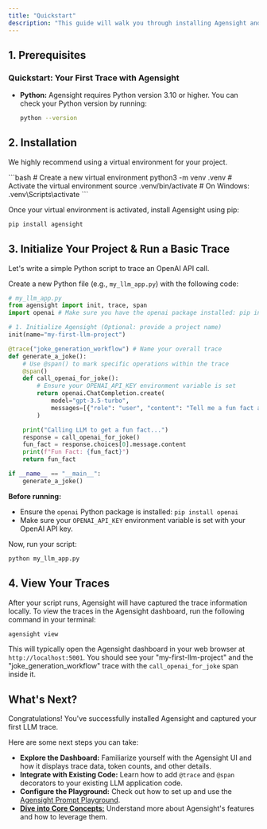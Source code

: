 ```yaml
---
title: "Quickstart"
description: "This guide will walk you through installing Agensight and capturing your first LLM trace."
---
```


## 1. Prerequisites

### Quickstart: Your First Trace with Agensight

- **Python:** Agensight requires Python version 3.10 or higher. You can check your Python version by running:

  ```bash
  python --version
  ```

## 2. Installation

We highly recommend using a virtual environment for your project.

<Tabs>
  <Tab title="macOS / Linux">
    ```bash
    # Create a new virtual environment
    python3 -m venv .venv
    # Activate the virtual environment
    source .venv/bin/activate # On Windows: .venv\Scripts\activate
    ```
  </Tab>
</Tabs>

Once your virtual environment is activated, install Agensight using pip:

```bash
pip install agensight
```

## 3. Initialize Your Project & Run a Basic Trace

Let's write a simple Python script to trace an OpenAI API call.

Create a new Python file (e.g., `my_llm_app.py`) with the following code:

```python
# my_llm_app.py
from agensight import init, trace, span
import openai # Make sure you have the openai package installed: pip install openai

# 1. Initialize Agensight (Optional: provide a project name)
init(name="my-first-llm-project")

@trace("joke_generation_workflow") # Name your overall trace
def generate_a_joke():
    # Use @span() to mark specific operations within the trace
    @span()
    def call_openai_for_joke():
        # Ensure your OPENAI_API_KEY environment variable is set
        return openai.ChatCompletion.create(
            model="gpt-3.5-turbo",
            messages=[{"role": "user", "content": "Tell me a fun fact about programming"}]
        )

    print("Calling LLM to get a fun fact...")
    response = call_openai_for_joke()
    fun_fact = response.choices[0].message.content
    print(f"Fun Fact: {fun_fact}")
    return fun_fact

if __name__ == "__main__":
    generate_a_joke()
```

**Before running:**

- Ensure the `openai` Python package is installed: `pip install openai`
- Make sure your `OPENAI_API_KEY` environment variable is set with your OpenAI API key.

Now, run your script:

```bash
python my_llm_app.py
```

## 4. View Your Traces

After your script runs, Agensight will have captured the trace information locally. To view the traces in the Agensight dashboard, run the following command in your terminal:

```bash
agensight view
```

This will typically open the Agensight dashboard in your web browser at `http://localhost:5001`. You should see your "my-first-llm-project" and the "joke_generation_workflow" trace with the `call_openai_for_joke` span inside it.

## What's Next?

Congratulations\! You've successfully installed Agensight and captured your first LLM trace.

Here are some next steps you can take:

- **Explore the Dashboard:** Familiarize yourself with the Agensight UI and how it displays trace data, token counts, and other details.
- **Integrate with Existing Code:** Learn how to add `@trace` and `@span` decorators to your existing LLM application code.
- **Configure the Playground:** Check out how to set up and use the [Agensight Prompt Playground](./core-concepts/playground-setup).
- [**Dive into Core Concepts:**](./core-concepts/features-overview) Understand more about Agensight's features and how to leverage them.